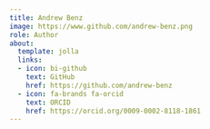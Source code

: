 ```yaml
---
title: Andrew Benz
image: https://www.github.com/andrew-benz.png
role: Author
about:
  template: jolla
  links:
  - icon: bi-github
    text: GitHub
    href: https://github.com/andrew-benz
  - icon: fa-brands fa-orcid
    text: ORCID
    href: https://orcid.org/0009-0002-8118-1861
---
```


